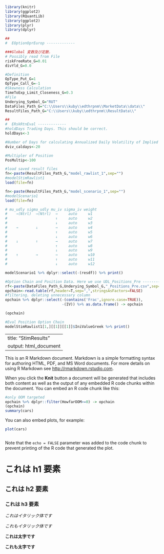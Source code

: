 

```r
library(knitr)
library(ggplot2)
library(RQuantLib)
library(ggplot2)
library(plyr)
library(dplyr)

##
#  EOptionOprEurop -------------

###Global 変数及び定数.
# Possibly read from File
riskFreeRate_G=0.01
divYld_G=0.0

#Definition
OpType_Put_G=1
OpType_Call_G=-1
#Skewness Calculation
TimeToExp_Limit_Closeness_G=0.3
#File
Underying_Symbol_G="RUT"
DataFiles_Path_G="C:\\Users\\kuby\\edthrpnm\\MarketData\\data\\"
ResultFiles_Path_G="C:\\Users\\kuby\\edthrpnm\\ResultData\\"

##
#  ERskRtnEval -------------
#holdDays Trading Days. This should be correct.
holdDays<-3

#Number of Days for calculating Annualized Daily Volatility of Implied Volatility (DVIV)
dviv_caldays<-20

#Multipler of Position
PosMultip<-100

#load saved result files
fn<-paste(ResultFiles_Path_G,"model_rawlist_1",sep="")
#modelStimRawlist1
load(file=fn)

fn<-paste(ResultFiles_Path_G,"model_scenario_1",sep="")
#modelScenario1
load(file=fn)

# mu_udly sigma_udly mu_iv sigma_iv weight
#    →(Ntrl)  →(Ntrl)  →     auto     w1
#                      ↑     auto     w2
#                      ↓     auto     w3
#    →        ↓        →     auto     w4
#                      ↑     auto     w5
#                      ↓     auto     w6
#    ↓        ↑        →     auto     w7
#                      ↑     auto     w8
#                      ↓     auto     w9
#    ↑        →        →     auto     w10
#                      ↑     auto     w11
#                      ↓     auto     w12

modelScenario1 %>% dplyr::select(-(resdf)) %>% print()

#Option Chain and Position Data. Here we use UDL_Positions_Pre ---------------
rf<-paste(DataFiles_Path_G,Underying_Symbol_G,"_Positions_Pre.csv",sep="")
opchain<-read.table(rf,header=T,sep=",",stringsAsFactors=FALSE)
#filtering. deleting unnecessary column
opchain %>% dplyr::select(-(contains('Frac',ignore.case=TRUE)),
                          -(IV)) %>% as.data.frame() -> opchain

(opchain)

#Eval Position Option Chain
modelStimRawlist1[1,][[1]][[1]]$IniValueGreek %>% print()

```

---
title: "StimResults"
output: html_document
---

This is an R Markdown document. Markdown is a simple formatting syntax for authoring HTML, PDF, and MS Word documents. For more details on using R Markdown see <http://rmarkdown.rstudio.com>.

When you click the **Knit** button a document will be generated that includes both content as well as the output of any embedded R code chunks within the document. You can embed an R code chunk like this:

```r
#only OOM targeted
opchain %>% dplyr::filter(HowfarOOM>=0) -> opchain
(opchain)
summary(cars)
```

You can also embed plots, for example:

```r
plot(cars)
```


```r

```

Note that the `echo = FALSE` parameter was added to the code chunk to prevent printing of the R code that generated the plot.

# これは h1 要素
## これは h2 要素
### これは h3 要素
*これはイタリック体です*

_これもイタリック体です_

**これは太字です**

__これも太字です__



